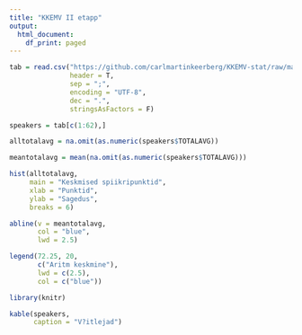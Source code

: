 ```yaml
---
title: "KKEMV II etapp"
output:
  html_document:
    df_print: paged
---
```


```r
tab = read.csv("https://github.com/carlmartinkeerberg/KKEMV-stat/raw/master/IIetapp.csv",
               header = T,
               sep = ";",
               encoding = "UTF-8",
               dec = ".",
               stringsAsFactors = F)

speakers = tab[c(1:62),]

alltotalavg = na.omit(as.numeric(speakers$TOTALAVG))

meantotalavg = mean(na.omit(as.numeric(speakers$TOTALAVG)))

hist(alltotalavg,
     main = "Keskmised spiikripunktid",
     xlab = "Punktid",
     ylab = "Sagedus",
     breaks = 6)

abline(v = meantotalavg,
       col = "blue",
       lwd = 2.5)

legend(72.25, 20,
       c("Aritm keskmine"),
       lwd = c(2.5),
       col = c("blue"))
```

```r
library(knitr)

kable(speakers,
      caption = "V?itlejad")
```

